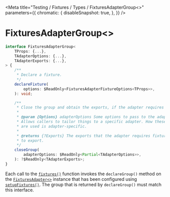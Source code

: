 
<Meta
    title="Testing / Fixtures / Types / FixturesAdapterGroup<>"
    parameters={{
        chromatic: {
            disableSnapshot: true,
        },
    }}
/>

# FixturesAdapterGroup&lt;&gt;

```ts
interface FixturesAdapterGroup<
    TProps: {...},
    TAdapterOptions: {...},
    TAdapterExports: {...},
> {
    /**
     * Declare a fixture.
     */
    declareFixture(
        options: $ReadOnly<FixturesAdapterFixtureOptions<TProps>>,
    ): void;

    /**
     * Close the group and obtain the exports, if the adapter requires any.
     *
     * @param {Options} adapterOptions Some options to pass to the adapter.
     * Allows callers to tailor things to a specific adapter. How these options
     * are used is adapter-specific.
     *
     * @returns {?Exports} The exports that the adapter requires fixture files
     * to export.
     */
    closeGroup(
        adapterOptions: $ReadOnly<Partial<TAdapterOptions>>,
    ): ?$ReadOnly<TAdapterExports>;
}
```

Each call to the [`fixtures()`](/docs/testing-fixtures-exports-fixtures--page) function invokes the `declareGroup()` method on the [`FixturesAdapter<>`](/docs/testing-fixtures-types-fixturesadapter--page) instance that has been configured using [`setupFixtures()`](/docs/testing-fixtures-exports-setupfixtures--page). The group that is returned by `declareGroup()` must match this interface.
